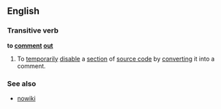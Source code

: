 ==English==
===Transitive verb===
'''to [[comment]] [[out]]'''
#{{complang}} To [[temporarily]] [[disable]] a [[section]] of [[source code]] by [[converting]] it into a comment.
===See also===
*[[nowiki]]